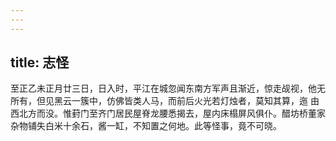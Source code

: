 ```yaml
---
---
---
```

title: 志怪
---




至正乙未正月廿三日，日入时，平江在城忽闻东南方军声且渐近，惊走觇视，他无所有，但见黑云一簇中，仿佛皆类人马，而前后火光若灯烛者，莫知其算，迤 由西北方而没。惟葑门至齐门居民屋脊龙腰悉揭去，屋内床榻屏风俱仆。醋坊桥董家杂物铺失白米十余石，酱一缸，不知置之何地。此等怪事，竟不可晓。